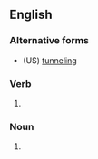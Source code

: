 ==English==

===Alternative forms===
* (US) [[tunneling]]

===Verb===
{{head|en|present participle}}

# {{present participle of|tunnel|lang=en|nocat=1}}

===Noun===
{{en-noun|~}}

# {{alt form|tunneling|lang=en}}
